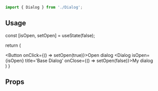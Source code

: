 
<Meta title="Design System / Components/Dialog" component={Dialog} />

```js
import { Dialog } from './Dialog';
````

## Usage 

  const [isOpen, setOpen] = useState(false);

  return (
    <div>
      <Button onClick={() => setOpen(true)}>Open dialog</Button>
      <Dialog isOpen={isOpen} title='Base Dialog' onClose={() => setOpen(false)}>My dialog</Dialog>
    </div>
  )
}

<Canvas withSource="open">
  <Story name="base">
    <InteractiveDialog />
  </Story>
</Canvas>

## Props 
<ArgsTable of={Dialog} />